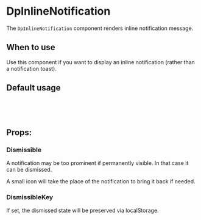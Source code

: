 
<Meta of={DpInlineNotificationStories} />

# DpInlineNotification

The `DpInlineNotification` component renders inline notification message.

## When to use
Use this component if you want to display an inline notification (rather than a notification toast).

<Canvas of={DpInlineNotificationStories.Default} />
<Controls />

## Default usage

```html
<dp-inline-notification
  :message="error message"
  type="error" />
```

## Props:

### Dismissible

A notification may be too prominent if permanently visible. In that case it can be dismissed.

A small icon will take the place of the notification to bring it back if needed.

<Canvas>
  <Story 
    name="Dismissible"
    args={{
      dismissible: true,
      message: 'Dismissible notification message'
    }}
  />
</Canvas>

### DismissibleKey

If set, the dismissed state will be preserved via localStorage.

<Canvas>
  <Story 
    name="DismissibleKey"
    args={{
      dismissibleKey: 'Key',
      message: 'Dismissible notification with persistent state'
    }}
  />
</Canvas>